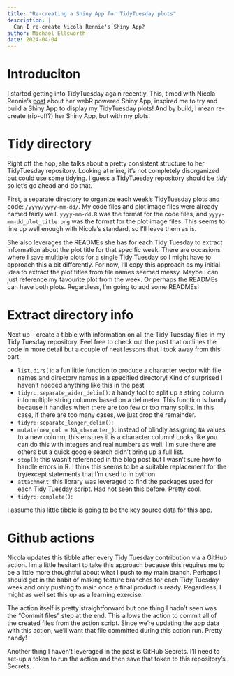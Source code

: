 ```yaml
---
title: "Re-creating a Shiny App for TidyTuesday plots"
description: |
  Can I re-create Nicola Rennie's Shiny App?
author: Michael Ellsworth
date: 2024-04-04
---
```


# Introduciton

I started getting into TidyTuesday again recently. This, timed with Nicola Rennie's [post](https://nrennie.rbind.io/blog/webr-shiny-tidytuesday/) about her webR powered Shiny App, inspired me to try and build a Shiny App to display my TidyTuesday plots! And by build, I mean re-create (rip-off?) her Shiny App, but with my plots.

# Tidy directory

Right off the hop, she talks about a pretty consistent structure to her TidyTuesday repository. Looking at mine, it's not completely disorganized but could use some tidying. I guess a TidyTuesday repository should be *tidy* so let's go ahead and do that.

First, a separate directory to organize each week's TidyTuesday plots and code: `/yyyy/yyyy-mm-dd/`. My code files and plot image files were already named fairly well. `yyyy-mm-dd.R` was the format for the code files, and `yyyy-mm-dd_plot_title.png` was the format for the plot image files. This seems to line up well enough with Nicola's standard, so I'll leave them as is.

She also leverages the READMEs she has for each Tidy Tuesday to extract information about the plot title for that specific week. There are occasions where I save multiple plots for a single Tidy Tuesday so I might have to approach this a bit differently. For now, I'll copy this approach as my initial idea to extract the plot titles from file names seemed messy. Maybe I can just reference my favourite plot from the week. Or perhaps the READMEs can have both plots. Regardless, I'm going to add some READMEs!

# Extract directory info

Next up - create a tibble with information on all the Tidy Tuesday files in my Tidy Tuesday repository. Feel free to check out the post that outlines the code in more detail but a couple of neat lessons that I took away from this part:

-   `list.dirs()`: a fun little function to produce a character vector with file names and directory names in a specified directory! Kind of surprised I haven't needed anything like this in the past
-   `tidyr::separate_wider_delim()`: a handy tool to split up a string column into multiple string columns based on a delimeter. This function is handy because it handles when there are too few or too many splits. In this case, if there are too many cases, we just drop the remainder.
- `tidyr::separate_longer_delim()`:
-   `mutate(new_col = NA_character_)`: instead of blindly assigning `NA` values to a new column, this ensures it is a character column! Looks like you can do this with integers and real numbers as well. I'm sure there are others but a quick google search didn't bring up a full list.
-   `stop()`: this wasn't referenced in the blog post but I wasn't sure how to handle errors in R. I think this seems to be a suitable replacement for the try/except statements that I'm used to in python
-   `attachment`: this library was leveraged to find the packages used for each Tidy Tuesday script. Had not seen this before. Pretty cool.
- `tidyr::complete()`:

I assume this little tibble is going to be the key source data for this app. 

# Github actions

Nicola updates this tibble after every Tidy Tuesday contribution via a GitHub action. I'm a little hesitant to take this approach because this requires me to be a little more thoughtful about what I push to my main branch. Perhaps I should get in the habit of making feature branches for each Tidy Tuesday week and only pushing to main once a final product is ready. Regardless, I might as well set this up as a learning exercise.

The action itself is pretty straightforward but one thing I hadn't seen was the "Commit files" step at the end. This allows the action to commit all of the created files from the action script. Since we're updating the app data with this action, we'll want that file committed during this action run. Pretty handy!

Another thing I haven't leveraged in the past is GitHub Secrets. I'll need to set-up a token to run the action and then save that token to this repository's Secrets.

